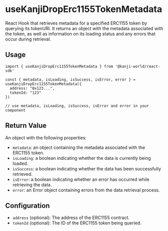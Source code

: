 # useKanjiDropErc1155TokenMetadata

React Hook that retrieves metadata for a specified ERC1155 token by querying its tokenURI. It returns an object with the metadata associated with the token, as well as information on its loading status and any errors that occur during retrieval.

## Usage

```tsx
import { useKanjiDropErc1155TokenMetadata } from '@kanji-world/react-sdk'

const { metadata, isLoading, isSuccess, isError, error } = useKanjiDropErc1155TokenMetadata({
  address: "0x123...",
  tokenId: "123"
})

// use metadata, isLoading, isSuccess, isError and error in your component
```

## Return Value

An object with the following properties:

- `metadata`: an object containing the metadata associated with the ERC1155 token.
- `isLoading`: a boolean indicating whether the data is currently being loaded.
- `isSuccess`: a boolean indicating whether the data has been successfully retrieved.
- `isError`: a boolean indicating whether an error has occurred while retrieving the data.
- `error`: an Error object containing errors from the data retrieval process.

## Configuration

- `address` (optional): The address of the ERC1155 contract.
- `tokenId` (optional): The ID of the ERC1155 token being queried.

